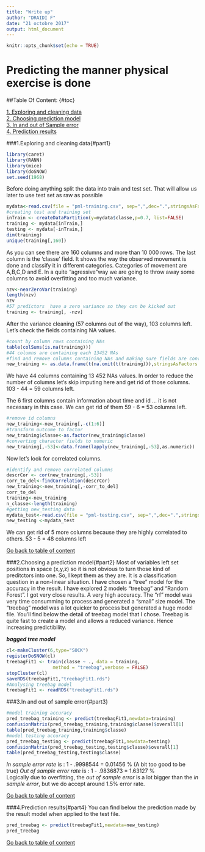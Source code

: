 ```yaml
---
title: "Write up"
author: "DRAIDI F"
date: "21 octobre 2017"
output: html_document
---
```


```r
knitr::opts_chunk$set(echo = TRUE)
```

# Predicting the manner physical exercise is done  
##Table Of Content: {#toc}  

[1. Exploring and cleaning data](#part1)  
[2. Choosing prediction model](#part2)  
[3. In and out of Sample error](#part3)  
[4. Prediction results](#part4)  

###1.Exploring and cleaning data{#part1}  

```r
library(caret)
library(RANN)
library(mice)
library(doSNOW)
set.seed(1968)
```
Before doing anything split the data into train and test set.
That will allow us later to use test set as raw as possible  

```r
mydata<-read.csv(file = "pml-training.csv", sep=",",dec=".",stringsAsFactors = FALSE)
#creating test and training set
inTrain <- createDataPartition(y=mydata$classe,p=0.7, list=FALSE)
training <- mydata[inTrain,]
testing <- mydata[-inTrain,]
dim(training)
unique(training[,160])
```  
As you can see there are 160 columns and more than 10 000 rows.
The last column is the 'classe' field. It shows the way the observed movement is done and classify it in different categories. Categories of movement are A,B,C,D and E. In a quite "agressive"way we are going to throw away some columns to avoid overfitting and too much variance.    

```r
nzv<-nearZeroVar(training)
length(nzv)
nzv
#57 predictors  have a zero variance so they can be kicked out
training <- training[, -nzv]
```  
After the variance cleaning (57 columns out of the way), 103 columns left. Let's check the fields containing NA values.  

```r
#count by column rows containing NAs
table(colSums(is.na(training)))
#44 columns are containing each 13452 NAs
#find and remove columns containing NAs and making sure fields are converted to string and no to factor
new_training <- as.data.frame(t(na.omit(t(training))),stringsAsFactors = FALSE)
```  
We have 44 columns containing 13 452 NAs values. In order to reduce the number of columns let's skip imputing here and get rid of those columns.  103 - 44 = 59 columns left.  

The 6 first columns contain information about time and id ... it is not necessary in this case. We can get rid of them 59 - 6 = 53 columns left.  

```r
#remove id columns 
new_training<-new_training[,-c(1:6)]
#transform outcome to factor
new_training$classe<-as.factor(new_training$classe)
#converting character fields to numeric
new_training[,-53]<-data.frame(lapply(new_training[,-53],as.numeric))
```  

Now let's look for correlated columns.  

```r
#identify and remove correlated columns
descrCor <- cor(new_training[,-53])
corr_to_del<-findCorrelation(descrCor)
new_training<-new_training[,-corr_to_del]
corr_to_del
training<-new_training
n_classe<-length(training)
#getting new_testing data
mydata_test<-read.csv(file = "pml-testing.csv", sep=",",dec=".",stringsAsFactors = FALSE)
new_testing <-mydata_test

```  
We can get rid of 5 more columns because they are highly correlated to others. 53 - 5 = 48 columns left  

[Go back to table of content](#toc)


###2.Choosing a prediction model{#part2} 
Most of variables left set positions in space (x,y,z) so it is not obvious to turn those kind of preditctors into one. So, I kept them as they are. It is a classification question in a non-linear situation. I have chosen a "tree" model for the accuracy in the result. I have explored 2 models "treebag" and "Random Forest". I got very close results. A very high accuracy. The "rf" model was very time consumming to process and generated a "small"  size model. The "treebag" model was a lot quicker to process but generated a huge model file. You'll find below the detail of treebag model that I chose. Treebag is quite fast to create a model and allows a reduced variance. Hence increasing predictibility. 

**_bagged tree model_**  
```r
cl<-makeCluster(6,type="SOCK")  
registerDoSNOW(cl)  
treebagFit1 <- train(classe ~ ., data = training,
                 method = "treebag",verbose = FALSE)  
stopCluster(cl)  
saveRDS(treebagFit1,"treebagFit1.rds")  
#Analysing treebag model  
treebagFit1 <- readRDS("treebagFit1.rds")  

``` 
###3.In and out of sample error{#part3} 
```r
#model training accuracy  
pred_treebag_training <- predict(treebagFit1,newdata=training)  
confusionMatrix(pred_treebag_training,training$classe)$overall[1]
table(pred_treebag_training,training$classe)
#model testing accuracy  
pred_treebag_testing <- predict(treebagFit1,newdata=testing)  
confusionMatrix(pred_treebag_testing,testing$classe)$overall[1]
table(pred_treebag_testing,testing$classe)
``` 
*In sample error rate* is : 1 - .9998544 = 0.01456 % (A bit too good to be true)
*Out of sample error rate* is : 1 - .9836873 = 1.63127 %  
Logically due to overfitting, the *out of sample error* is a lot bigger than the *in sample error*, but we do accept around 1.5% error rate.  

[Go back to table of content](#toc)  

###4.Prediction results{#part4} 
You can find below the prediction made by the result model when applied to the test file.
```r
pred_treebag <- predict(treebagFit1,newdata=new_testing)  
pred_treebag  

``` 
[Go back to table of content](#toc)  
